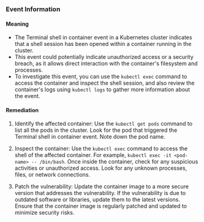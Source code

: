 
### Event Information

#### Meaning

- The Terminal shell in container event in a Kubernetes cluster indicates that a shell session has been opened within a container running in the cluster.
- This event could potentially indicate unauthorized access or a security breach, as it allows direct interaction with the container's filesystem and processes.
- To investigate this event, you can use the `kubectl exec` command to access the container and inspect the shell session, and also review the container's logs using `kubectl logs` to gather more information about the event.

#### Remediation

1. Identify the affected container: Use the `kubectl get pods` command to list all the pods in the cluster. Look for the pod that triggered the Terminal shell in container event. Note down the pod name.

2. Inspect the container: Use the `kubectl exec` command to access the shell of the affected container. For example, `kubectl exec -it <pod-name> -- /bin/bash`. Once inside the container, check for any suspicious activities or unauthorized access. Look for any unknown processes, files, or network connections.

3. Patch the vulnerability: Update the container image to a more secure version that addresses the vulnerability. If the vulnerability is due to outdated software or libraries, update them to the latest versions. Ensure that the container image is regularly patched and updated to minimize security risks.

